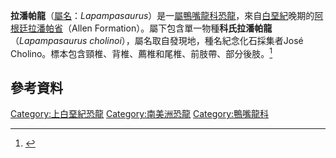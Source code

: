 {{automatic taxobox
|taxon=Lapampasaurus
|fossil_range=[[白堊紀|白堊紀]]晚期，{{fossil_range|76|70}}
|image=
|image_caption=
|authority=Coria, Riga & Casadío, 2012
|type_species='''科氏拉潘帕龍<br>''Lapampasaurus cholinoi'''''
|type_species_authority=Coria, Riga & Casadío, 2012}}

'''拉潘帕龍'''（[[屬名|屬名]]：''Lapampasaurus''）是一[[屬|屬]][[鴨嘴龍科|鴨嘴龍科]][[恐龍|恐龍]]，來自[[白堊紀|白堊紀]]晚期的[[阿根廷|阿根廷]][[拉潘帕省|拉潘帕省]]{{link-en|艾倫組|Allen Formation}}（Allen Formation）。屬下包含單一物種'''科氏拉潘帕龍'''（''Lapampasaurus cholinoi''），屬名取自發現地，種名紀念化石採集者José Cholino。標本包含頸椎、背椎、薦椎和尾椎、前肢帶、部分後肢。<ref name=Lapampasaurus>{{Cite journal |author=Rodolfo A. Coria, Bernardo González Riga and Silvio Casadío |year=2012 |title=Un nuevo hadrosáurido (Dinosauria, Ornithopoda) de la Formación Allen, provincia de La Pampa, Argentina |journal=Ameghiniana |volume=49 |issue=4 |pages=552–572 |url=http://www.ameghiniana.org.ar/index.php/ameghiniana/article/view/487 |access-date=2020-11-06 |archive-date=2020-11-27 |archive-url=https://web.archive.org/web/20201127081926/https://www.ameghiniana.org.ar/index.php/ameghiniana/article/view/487 |dead-url=no }}</ref>

==參考資料==
{{Reflist}}

{{鳥腳亞目|H.}}
{{Taxonbar|from=Q1826078}}
[[Category:上白堊紀恐龍|Category:上白堊紀恐龍]]
[[Category:南美洲恐龍|Category:南美洲恐龍]]
[[Category:鴨嘴龍科|Category:鴨嘴龍科]]

{{Dinosaur-stub}}